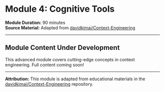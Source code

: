 
# Module 4: Cognitive Tools

<ProgressTracker moduleId="module-4" />

**Module Duration:** 90 minutes  
**Source Material:** Adapted from [davidkimai/Context-Engineering](https://github.com/davidkimai/Context-Engineering)

---

## Module Content Under Development

This advanced module covers cutting-edge concepts in context engineering. Full content coming soon!

---

**Attribution:** This module is adapted from educational materials in the [davidkimai/Context-Engineering](https://github.com/davidkimai/Context-Engineering) repository.
